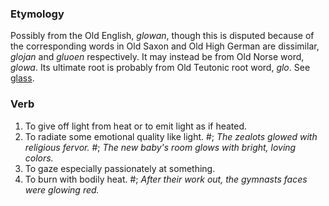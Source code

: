 ===Etymology===
Possibly from the Old English, ''glowan'', though this is disputed because of the corresponding words in Old Saxon and Old High German are dissimilar, ''glojan'' and ''gluoen'' respectively. 
It may instead be from Old Norse word, ''glowa''. Its ultimate root is probably from Old Teutonic root word, ''glo''. See [[glass]].

===Verb===
# To give off light from heat or to emit light as if heated.
# To radiate some emotional quality like light. #; ''The zealots glowed with religious fervor.'' #; ''The new baby's room glows with bright, loving colors.''
# To gaze especially passionately at something.
# To burn with bodily heat. #; ''After their work out, the gymnasts faces were glowing red.''
